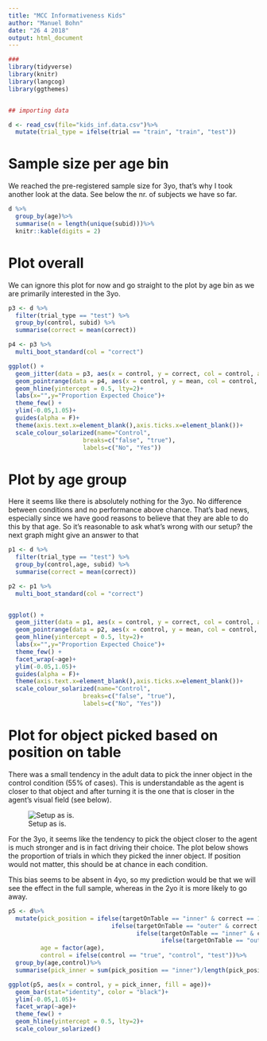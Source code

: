 ```yaml
---
title: "MCC Informativeness Kids"
author: "Manuel Bohn"
date: "26 4 2018"
output: html_document
---
```


```r
###
library(tidyverse)
library(knitr)
library(langcog)
library(ggthemes)


## importing data

d <- read_csv(file="kids_inf.data.csv")%>%
  mutate(trial_type = ifelse(trial == "train", "train", "test"))

```

# Sample size per age bin

We reached the pre-registered sample size for 3yo, that's why I took another look at the data. See below the nr. of subjects we have so far. 

```r

d %>%
  group_by(age)%>%
  summarise(n = length(unique(subid)))%>%
  knitr::kable(digits = 2)
```

# Plot overall

We can ignore this plot for now and go straight to the plot by age bin as we are primarily interested in the 3yo.

```r
p3 <- d %>%
  filter(trial_type == "test") %>%
  group_by(control, subid) %>%
  summarise(correct = mean(correct)) 

p4 <- p3 %>%
  multi_boot_standard(col = "correct")

ggplot() +
  geom_jitter(data = p3, aes(x = control, y = correct, col = control, alpha = .2),width = .3,height = .025)+
  geom_pointrange(data = p4, aes(x = control, y = mean, col = control, ymin = ci_lower, ymax = ci_upper),size = .8)+
  geom_hline(yintercept = 0.5, lty=2)+
  labs(x="",y="Proportion Expected Choice")+
  theme_few() +
  ylim(-0.05,1.05)+
  guides(alpha = F)+ 
  theme(axis.text.x=element_blank(),axis.ticks.x=element_blank())+
  scale_colour_solarized(name="Control",
                     breaks=c("false", "true"),
                     labels=c("No", "Yes"))

```

# Plot by age group

Here it seems like there is absolutely nothing for the 3yo. No difference between conditions and no performance above chance. That's bad news, especially since we have good reasons to believe that they are able to do this by that age. So it's reasonable to ask what's wrong with our setup? the next graph might give an answer to that

```r
p1 <- d %>%
  filter(trial_type == "test") %>%
  group_by(control,age, subid) %>%
  summarise(correct = mean(correct)) 

p2 <- p1 %>%
  multi_boot_standard(col = "correct")


ggplot() +
  geom_jitter(data = p1, aes(x = control, y = correct, col = control, alpha = .2),width = .3,height = .025)+
  geom_pointrange(data = p2, aes(x = control, y = mean, col = control, ymin = ci_lower, ymax = ci_upper),size = .8)+
  geom_hline(yintercept = 0.5, lty=2)+
  labs(x="",y="Proportion Expected Choice")+
  theme_few() +
  facet_wrap(~age)+
  ylim(-0.05,1.05)+
  guides(alpha = F)+ 
  theme(axis.text.x=element_blank(),axis.ticks.x=element_blank())+
  scale_colour_solarized(name="Control",
                     breaks=c("false", "true"),
                     labels=c("No", "Yes"))
```

# Plot for object picked based on position on table

There was a small tendency in the adult data to pick the inner object in the control condition (55% of cases). This is understandable as the agent is closer to that object and after turning it is the one that is closer in the agent's visual field (see below). 

![Setup as is.](../../../setup_inf.png)

For the 3yo, it seems like the tendency to pick the object closer to the agent is much stronger and is in fact driving their choice. The plot below shows the proportion of trials in which they picked the inner object. If position would not matter, this should be at chance in each condition. 

This bias seems to be absent in 4yo, so my prediction would be that we will see the effect in the full sample, whereas in the 2yo it is more likely to go away. 

```r

p5 <- d%>%
  mutate(pick_position = ifelse(targetOnTable == "inner" & correct == 1, "inner", 
                             ifelse(targetOnTable == "outer" & correct == 1, "outer",
                                    ifelse(targetOnTable == "inner" & correct == 0, "outer",
                                           ifelse(targetOnTable == "outer" & correct == 0, "inner",NA)))),
         age = factor(age),
         control = ifelse(control == "true", "control", "test"))%>%
  group_by(age,control)%>%
  summarise(pick_inner = sum(pick_position == "inner")/length(pick_position))

ggplot(p5, aes(x = control, y = pick_inner, fill = age))+
  geom_bar(stat="identity", color = "black")+
  ylim(-0.05,1.05)+
  facet_wrap(~age)+
  theme_few() +
  geom_hline(yintercept = 0.5, lty=2)+
  scale_colour_solarized()


```




